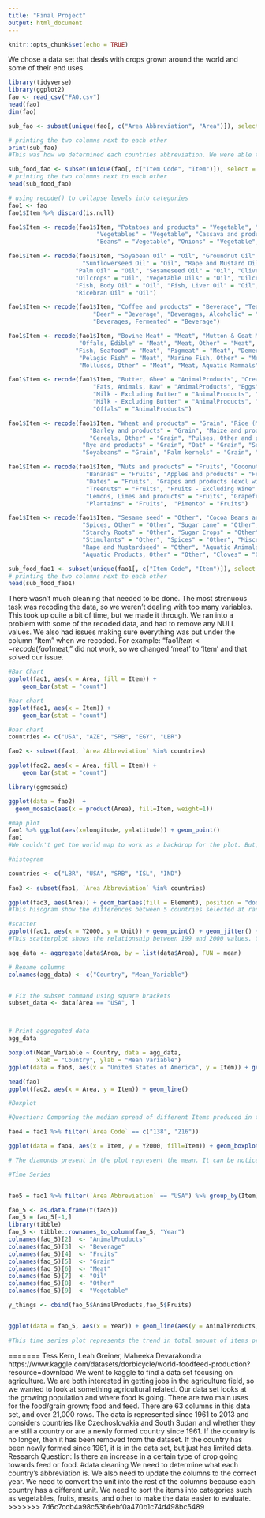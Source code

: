 ```yaml
---
title: "Final Project"
output: html_document
---
```


```r
knitr::opts_chunk$set(echo = TRUE)
```
We chose a data set that deals with crops grown around the world and some of their end uses.
```r
library(tidyverse)
library(ggplot2)
fao <- read_csv("FAO.csv") 
head(fao)
dim(fao) 
```

```r
sub_fao <- subset(unique(fao[, c("Area Abbreviation", "Area")]), select = c("Area Abbreviation", "Area"))

# printing the two columns next to each other
print(sub_fao)
#This was how we determined each countries abbreviation. We were able to sort through the data without any repeats. 
```

```r
sub_food_fao <- subset(unique(fao[, c("Item Code", "Item")]), select = c("Item Code", "Item"))
# printing the two columns next to each other
head(sub_food_fao)

# using recode() to collapse levels into categories
fao1 <- fao
fao1$Item %>% discard(is.null)

fao1$Item <- recode(fao1$Item, "Potatoes and products" = "Vegetable", "Vegetables, Other" = "Vegetable",
                         "Vegetables" = "Vegetable", "Cassava and products" = "Vegetable", "Sweet potatoes" = "Vegetable",
                         "Beans" = "Vegetable", "Onions" = "Vegetable", "Yams" = "Vegetable")

fao1$Item <- recode(fao1$Item, "Soyabean Oil" = "Oil", "Groundnut Oil" = "Oil",
                     "Sunflowerseed Oil" = "Oil", "Rape and Mustard Oil" = "Oil", "Cottonseed Oil" = "Oil",
                   "Palm Oil" = "Oil", "Sesameseed Oil" = "Oil", "Olive Oil" = "Oil", "Oilcrops Oil, Other" = "Oil",
                   "Oilcrops" = "Oil", "Vegetable Oils" = "Oil", "Oilcrops, Other" = "Oil", "Maize Germ Oil" = "Oil",
                   "Fish, Body Oil" = "Oil", "Fish, Liver Oil" = "Oil", "Coconut Oil" = "Oil", "Palmkernel Oil" = "Oil",
                   "Ricebran Oil" = "Oil")

fao1$Item <- recode(fao1$Item, "Coffee and products" = "Beverage", "Tea (including mate)" = "Beverage", "Wine" = "Beverage",
                        "Beer" = "Beverage", "Beverages, Alcoholic" = "Beverage", "Alcoholic Beverages" = "Beverage",
                        "Beverages, Fermented" = "Beverage")

fao1$Item <- recode(fao1$Item, "Bovine Meat" = "Meat", "Mutton & Goat Meat" = "Meat", "Poultry Meat" = "Meat",
                    "Offals, Edible" = "Meat", "Meat, Other" = "Meat", "Freshwater Fish" = "Meat", "Meat" = "Meat",
                   "Fish, Seafood" = "Meat", "Pigmeat" = "Meat", "Demersal Fish" = "Meat",
                    "Pelagic Fish" = "Meat", "Marine Fish, Other" = "Meat", "Crustaceans" = "Meat", "Cephalopods" = "Meat",
                    "Molluscs, Other" = "Meat", "Meat, Aquatic Mammals" = "Meat")

fao1$Item <- recode(fao1$Item, "Butter, Ghee" = "AnimalProducts", "Cream" = "AnimalProducts",
                        "Fats, Animals, Raw" = "AnimalProducts", "Eggs" = "AnimalProducts",
                        "Milk - Excluding Butter" = "AnimalProducts", "Eggs" = "AnimalProducts",
                        "Milk - Excluding Butter" = "AnimalProducts", "Animal fats" = "AnimalProducts",
                        "Offals" = "AnimalProducts")

fao1$Item <- recode(fao1$Item, "Wheat and products" = "Grain", "Rice (Milled Equivalent)" = "Grain",
                       "Barley and products" = "Grain", "Maize and products" = "Grain", "Millet and products" = "Grain",
                       "Cereals, Other" = "Grain", "Pulses, Other and products" = "Grain", "Pulses" = "Grain",
                     "Rye and products" = "Grain", "Oat" = "Grain", "Sorghum and products" = "Grain", "Peas" = "Grain",
                     "Soyabeans" = "Grain", "Palm kernels" = "Grain", "Sunflower seed" = "Grain", "Cottonseed" = "Grain", "Oats" = "Grain")

fao1$Item <- recode(fao1$Item, "Nuts and products" = "Fruits", "Coconuts - Incl Copra" = "Fruits", "Olives (including preserved)" = "Fruits", "Tomatoes and products" = "Fruits", "Oranges, Mandarines" = "Fruits", "Citrus, Other" = "Fruits",
                      "Bananas" = "Fruits", "Apples and products" = "Fruits", "Pineapples and products" = "Fruits",
                      "Dates" = "Fruits", "Grapes and products (excl wine)" = "Fruits", "Fruits, Other" = "Fruits",
                      "Treenuts" = "Fruits", "Fruits - Excluding Wine" = "Fruits", "Groundnuts (Shelled Eq)" = "Fruits",
                      "Lemons, Limes and products" = "Fruits", "Grapefruit and products" = "Fruits",
                      "Plantains" = "Fruits",  "Pimento" = "Fruits")

fao1$Item <- recode(fao1$Item, "Sesame seed" = "Other", "Cocoa Beans and products" = "Other", "Pepper" = "Other",
                     "Spices, Other" = "Other", "Sugar cane" = "Other", "Sugar beet" = "Other","Sugar (Raw Equivalent)" = "Other", "Sweeteners, Other" = "Other", "Honey" = "Other", "Infant food" = "Other", "Cereals - Excluding Beer" = "Other",
                     "Starchy Roots" = "Other", "Sugar Crops" = "Other", "Sugar & Sweeteners" = "Other",
                     "Stimulants" = "Other", "Spices" = "Other", "Miscellaneous" = "Other", "Roots, Other" = "Other",
                     "Rape and Mustardseed" = "Other", "Aquatic Animals, Others" = "Other", "Aquatic Plants" = "Other",
                     "Aquatic Products, Other" = "Other", "Cloves" = "Other", "Sugar non-centrifugal" = "Other")

sub_food_fao1 <- subset(unique(fao1[, c("Item Code", "Item")]), select = c("Item Code", "Item"))
# printing the two columns next to each other
head(sub_food_fao1)

```
There wasn't much cleaning that needed to be done. The most strenuous task was recoding the data, so we weren't dealing with too many variables. This took up quite a bit of time, but we made it through. We ran into a problem with some of the recoded data, and had to remove any NULL values. We also had issues making sure everything was put under the column "Item" when we recoded. For example: "fao1$Item <- recode(fao1$meat," did not work, so we changed 'meat' to 'Item' and that solved our issue. 


```r
#Bar Chart
ggplot(fao1, aes(x = Area, fill = Item)) +
    geom_bar(stat = "count") 
```


```r
#bar chart
ggplot(fao1, aes(x = Item)) +
    geom_bar(stat = "count") 
```

```r
#bar chart
countries <- c("USA", "AZE", "SRB", "EGY", "LBR")

fao2 <- subset(fao1, `Area Abbreviation` %in% countries)

ggplot(fao2, aes(x = Area, fill = Item)) +
    geom_bar(stat = "count") 

```


```r
library(ggmosaic)

ggplot(data = fao2)  + 
  geom_mosaic(aes(x = product(Area), fill=Item, weight=1))
```

```r
#map plot
fao1 %>% ggplot(aes(x=longitude, y=latitude)) + geom_point()
fao1
#We couldn't get the world map to work as a backdrop for the plot. But, this graph does a justice of what we found. It is representing the latitude and longitude spots of all the countries represented in the data set. You can see the outline of various countries in Africa as well as a large population of countries located in Europe.
```

 
```r
#histogram

countries <- c("LBR", "USA", "SRB", "ISL", "IND")
 
fao3 <- subset(fao1, `Area Abbreviation` %in% countries)

ggplot(fao3, aes(Area)) + geom_bar(aes(fill = Element), position = "dodge")
#This hisogram show the differences between 5 countries selected at random in their feed and food exports. This is total across all years.
```

```r
#scatter
ggplot(fao1, aes(x = Y2000, y = Unit)) + geom_point() + geom_jitter() + labs(x = "", y = "Value", title = "Year 2000 crop production across all countries")
#This scatterplot shows the relationship between 199 and 2000 values. You can see a strong linear relationship. This means that values between 1999 and 2000 are similar, as if the value was low in 1999, it was low in 2000 as well.
```
```r
agg_data <- aggregate(data$Area, by = list(data$Area), FUN = mean)

# Rename columns
colnames(agg_data) <- c("Country", "Mean_Variable")


# Fix the subset command using square brackets
subset_data <- data[Area == "USA", ]



# Print aggregated data
agg_data

boxplot(Mean_Variable ~ Country, data = agg_data, 
        xlab = "Country", ylab = "Mean Variable")
ggplot(data = fao3, aes(x = "United States of America", y = Item)) + geom_boxplot() + coord_flip()
```

```r
head(fao)
ggplot(fao2, aes(x = Area, y = Item)) + geom_line() 
```

```r
#Boxplot

#Question: Comparing the median spread of different Items produced in the year 2000 between the countries Mexico and Thailand

fao4 = fao1 %>% filter(`Area Code` == c("138", "216"))

ggplot(data = fao4, aes(x = Item, y = Y2000, fill=Item)) + geom_boxplot() + facet_grid(.~Area) + coord_flip() +stat_summary(fun=mean, geom="point", shape=5, size=3)

# The diamonds present in the plot represent the mean. It can be noticed that in the Year 2000, the spread of Animal products and Beverage in Mexico was high whereas in thailand the category of other items was high. There are also many outliers present in the boxplots.
```

```r
#Time Series


fao5 = fao1 %>% filter(`Area Abbreviation` == "USA") %>% group_by(Item) %>% summarise("1961" = sum(Y1961), "1962" = sum(Y1962), "1963" = sum(Y1963), "1964" = sum(Y1964), "1965" = sum(Y1965), "1966" = sum(Y1966), "1967" = sum(Y1967), "1968" = sum(Y1968), "1969" = sum(Y1969), "1970" = sum(Y1970), "1971" = sum(Y1971), "1972" = sum(Y1972), "1973" = sum(Y1973), "1974" = sum(Y1974), "1975" = sum(Y1975), "1976" = sum(Y1976), "1977" = sum(Y1977), "1978" = sum(Y1978), "1979" = sum(Y1979), "1980" = sum(Y1980), "1981" = sum(Y1981), "1982" = sum(Y1982), "1983" = sum(Y1983), "1984" = sum(Y1984), "1985" = sum(Y1985), "1986" = sum(Y1986), "1987" = sum(Y1987), "1988" = sum(Y1988), "1989" = sum(Y1989), "1990" = sum(Y1990), "1991" = sum(Y1991), "1992" = sum(Y1992), "1993" = sum(Y1993), "1994" = sum(Y1994), "1995" = sum(Y1995), "1996" = sum(Y1996), "1997" = sum(Y1997), "1998" = sum(Y1998), "1999" = sum(Y1999), "2000" = sum(Y2000))

fao_5 <- as.data.frame(t(fao5))
fao_5 = fao_5[-1,]
library(tibble)
fao_5 <- tibble::rownames_to_column(fao_5, "Year")
colnames(fao_5)[2]  <- "AnimalProducts"
colnames(fao_5)[3]  <- "Beverage"
colnames(fao_5)[4]  <- "Fruits"
colnames(fao_5)[5]  <- "Grain"
colnames(fao_5)[6]  <- "Meat"
colnames(fao_5)[7]  <- "Oil"
colnames(fao_5)[8]  <- "Other"
colnames(fao_5)[9]  <- "Vegetable"

y_things <- cbind(fao_5$AnimalProducts,fao_5$Fruits)


ggplot(data = fao_5, aes(x = Year)) + geom_line(aes(y = AnimalProducts, group = 1), color = "darkred") + geom_line(aes(y = Beverage, group = 1), color="steelblue") + geom_line(aes(y = Fruits, group = 1), color="darkorchid") + geom_line(aes(y = Grain, group = 1), color="aquamarine2") + geom_line(aes(y = Meat, group = 1), color="darkgray") + geom_line(aes(y = Oil, group = 1), color="coral") + geom_line(aes(y = Other, group = 1), color="deeppink") + geom_line(aes(y = Vegetable, group = 1), color="black")+theme(axis.text.y=element_blank(), axis.ticks.y=element_blank(), axis.text.x = element_text(angle = 90)) + labs(y = "Trend")

#This time series plot represents the trend in total amount of items produced in USA.It can be noticed that the category of Grains and Other food items have been the most produced in US whereas Oils are the least produced food items. The Production of Vegetables has the highest slope. AnimalProducts have relatively remained steady.
```
 
 













=======
Tess Kern, Leah Greiner, Maheeka Devarakondra
https://www.kaggle.com/datasets/dorbicycle/world-foodfeed-production?resource=download
We went to kaggle to find a data set focusing on agriculture. We are both interested in getting jobs in the agriculture field, so we wanted to look at something agricultural related. Our data set looks at the growing population and where food is going. There are two main uses for the food/grain grown; food and feed. There are 63 columns in this data set, and over 21,000 rows. The data is represented since 1961 to 2013 and considers countries like Czechoslovakia and South Sudan and whether they are still a country or are a newly formed country since 1961. If the country is no longer, then it has been removed from the dataset. If the country has been newly formed since 1961, it is in the data set, but just has limited data. 
Research Question: Is there an increase in a certain type of crop going towards feed or food.
#data cleaning
We need to determine what each country's abbreviation is. We also need to update the columns to the correct year. We need to convert the unit into the rest of the columns because each country has a different unit. We need to sort the items into categories such as vegetables, fruits, meats, and other to make the data easier to evaluate.
>>>>>>> 7d6c7ccb4a98c53b6ebf0a470b1c74d498bc5489
